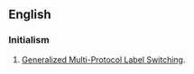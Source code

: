 ==English==
{{wikipedia|Automatic switched-transport network|GMPLS}}

===Initialism===
{{rfc-header|lang=en|Initialism}}
{{head|en|initialism}}

# {{lb|en|electronics}} [[Generalized Multi-Protocol Label Switching]].
